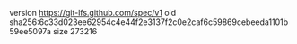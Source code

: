 version https://git-lfs.github.com/spec/v1
oid sha256:6c33d023ee62954c4e44f2e3137f2c0e2caf6c59869cebeeda1101b59ee5097a
size 273216
